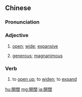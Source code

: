 {{also|开阔}}
==Chinese==
{{zh-forms|s=开阔}}

===Pronunciation===
{{zh-pron
|m=kāikuò
|cat=a,v
}}

===Adjective===
{{zh-adj}}

# [[open]]; [[wide]]; [[expansive]]
# {{lb|zh|of a person}} [[generous]]; [[magnanimous]]

===Verb===
{{zh-verb}}

# to [[open up]]; to [[widen]]; to [[expand]]

{{zh-cat|Advanced}}

[[hu:開闊]]
[[mg:開闊]]
[[ja:開闊]]